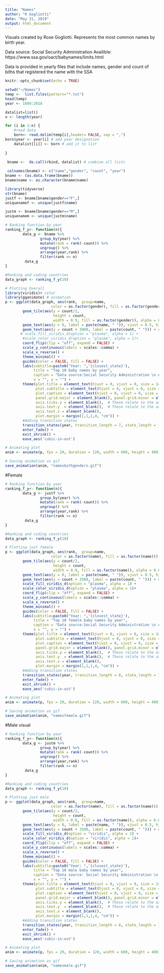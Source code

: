 ```yaml
---
title: "Names"
author: "R Gogliotti"
date: "May 31, 2019"
output: html_document
---
```

Visuals created by Rose Gogliotti.
Represents the most common names by birth year. 

Data source: Social Security Administration 
Availible: https://www.ssa.gov/oact/babynames/limits.html

Data is provided in yearly files that include names, gender and count of biths that registered the name with the SSA

```r
knitr::opts_chunk$set(echo = TRUE)
```


```r
setwd("~/Names")
temp <-  list.files(pattern="*.txt")
head(temp)
year <- 1880:2018
```


```r
datalist=list()
n <- length(year)

for (i in 1:n) {
    #read data
    born<- read.delim(temp[i],header= FALSE, sep = ",")
born$year <- year[i] # add year designation
    datalist[[i]] <- born # add it to list
   
}

 bname <-  do.call(rbind, datalist) # combine all lists
 
 colnames(bname) <- c("name","gender", "count", "year")
bname <- (as.data.frame(bname))
bname$name <- as.character(bname$name)
```

```r
library(tidyverse)
str(bname)
justf <- bname[bname$gender=="F",]
uniquenamef <- unique(justf$name)

justm <- bname[bname$gender=="M",]
uniquenamem <- unique(justm$name)
```


```r
# Ranking function by year 
ranking_f_y<- function(n){
        data_g <- bname %>% 
                group_by(year) %>%
                mutate(rank = rank(-count)) %>%
                ungroup() %>%
                arrange(year,rank) %>%
                filter(rank <= n)
         data_g
}

#Ranking and coding countries
data_graph <- ranking_f_y(10)
```


```r
# Plotting Overall
library(viridis)# color
library(gganimate) # animation
p <- ggplot(data_graph, aes(rank,  group=name,
                     color = as.factor(gender), fill = as.factor(gender))) +
        geom_tile(aes(y = count/2,
                      height = count,
                      width = 0.9, fill = as.factor(gender)), alpha = 0.6, color = NA) +
        geom_text(aes(y = 0, label = paste(name, " ")), vjust = 0.5, hjust = 1) +
        geom_text(aes(y = count + 3000, label = paste(count, " "))) + #adds label
       # scale_fill_viridis_d(option = "plasma", alpha = 1) +
        #scale_color_viridis_d(option = "plasma", alpha = 1)+
        coord_flip(clip = "off", expand = FALSE) +
        scale_y_continuous(labels = scales::comma) +
        scale_x_reverse() +
        theme_minimal() +
        guides(color = FALSE, fill = FALSE) +
        labs(subtitle=paste0("Year: ",'{closest_state}'),
             title = "Top 10 baby names by year",
             caption = "Data source:Social Security Administration \n Availible: https://www.ssa.gov/oact/babynames/limits.html \n Visual Created by Rose Gogliotti",
             x = "", y = "") +
        theme(plot.title = element_text(hjust = 0, vjust = 0, size = 14, color = plasma(1, alpha = 1)),
              plot.subtitle = element_text(hjust = 0, vjust = 0, size = 14, color = plasma(1, alpha = 1, begin = 0.4)),
              plot.caption = element_text(hjust = 0, vjust = 0, size = 12, color = plasma(1, alpha = 1, begin = 0.8)),
              panel.grid.major = element_blank(), panel.grid.minor = element_blank(),
              axis.ticks.y = element_blank(),  # These relate to the axes post-flip
              axis.text.y  = element_blank(),  # These relate to the axes post-flip
              axis.text.x = element_blank(),
              plot.margin = margin(1,1,1,4, "cm")) +
        #Adding transition states
        transition_states(year, transition_length = 7, state_length = 1) +
        enter_fade() + 
        exit_shrink() +
        ease_aes('cubic-in-out')

# Animating plot
anim <- animate(p, fps = 20, duration = 120, width = 600, height = 400)

# Saving animation as gif
save_animation(anim, "namesbothgenders.gif")
```

#Female

```r
# Ranking function by year 
ranking_f_y<- function(n){
        data_g <- justf %>% 
                group_by(year) %>%
                mutate(rank = rank(-count)) %>%
                ungroup() %>%
                arrange(year,rank) %>%
                filter(rank <= n)
         data_g
}

#Ranking and coding countries
data_graph <- ranking_f_y(10)
```

```r
# Plotting just female
p <- ggplot(data_graph, aes(rank,  group=name,
                     color = as.factor(name), fill = as.factor(name))) +
        geom_tile(aes(y = count/2,
                      height = count,
                      width = 0.9, fill = as.factor(name)), alpha = 0.6, color = NA) +
        geom_text(aes(y = 0, label = paste(name, " ")), vjust = 0.5, hjust = 1) +
        geom_text(aes(y = count + 3500, label = paste(count, " "))) + #adds label
        scale_fill_viridis_d(option = "plasma", alpha = 1) +
        scale_color_viridis_d(option = "plasma", alpha = 1)+
        coord_flip(clip = "off", expand = FALSE) +
        scale_y_continuous(labels = scales::comma) +
        scale_x_reverse() +
        theme_minimal() +
        guides(color = FALSE, fill = FALSE) +
        labs(subtitle=paste0("Year: ",'{closest_state}'),
             title = "Top 10 female baby names by year",
             caption = "Data source:Social Security Administration \n Availible: https://www.ssa.gov/oact/babynames/limits.html \n Visual Created by Rose Gogliotti",
             x = "", y = "") +
        theme(plot.title = element_text(hjust = 0, vjust = 0, size = 14, color = plasma(1, alpha = 1)),
              plot.subtitle = element_text(hjust = 0, vjust = 0, size = 14, color = plasma(1, alpha = 1, begin = 0.4)),
              plot.caption = element_text(hjust = 0, vjust = 0, size = 12, color = plasma(1, alpha = 1, begin = 0.8)),
              panel.grid.major = element_blank(), panel.grid.minor = element_blank(),
              axis.ticks.y = element_blank(),  # These relate to the axes post-flip
              axis.text.y  = element_blank(),  # These relate to the axes post-flip
              axis.text.x = element_blank(),
              plot.margin = margin(1,1,1,4, "cm")) +
        #Adding transition states
        transition_states(year, transition_length = 8, state_length = 1) +
        enter_fade() + 
        exit_shrink() +
        ease_aes('cubic-in-out')

# Animating plot
anim <- animate(p, fps = 20, duration = 120, width = 600, height = 400)

# Saving animation as gif
save_animation(anim, "namesfemale.gif")
```

#Male visual

```r
# Ranking function by year 
ranking_f_y<- function(n){
        data_g <- justm %>% 
                group_by(year) %>%
                mutate(rank = rank(-count)) %>%
                ungroup() %>%
                arrange(year,rank) %>%
                filter(rank <= n)
         data_g
}

#Ranking and coding countries
data_graph <- ranking_f_y(10)
```

```r
# Plotting just male
p <- ggplot(data_graph, aes(rank,  group=name,
                     color = as.factor(name), fill = as.factor(name))) +
        geom_tile(aes(y = count/2,
                      height = count,
                      width = 0.9, fill = as.factor(name)), alpha = 0.6, color = NA) +
        geom_text(aes(y = 0, label = paste(name, " ")), vjust = 0.5, hjust = 1) +
        geom_text(aes(y = count + 3500, label = paste(count, " "))) + #adds label
        scale_fill_viridis_d(option = "viridis", alpha = 1) +
        scale_color_viridis_d(option = "viridis", alpha = 1)+
        coord_flip(clip = "off", expand = FALSE) +
        scale_y_continuous(labels = scales::comma) +
        scale_x_reverse() +
        theme_minimal() +
        guides(color = FALSE, fill = FALSE) +
        labs(subtitle=paste0("Year: ",'{closest_state}'),
             title = "Top 10 male baby names by year",
             caption = "Data source: Social Security Administration \n Availible: https://www.ssa.gov/oact/babynames/limits.html \n Visual Created by Rose Gogliotti",
             x = "", y = "") +
        theme(plot.title = element_text(hjust = 0, vjust = 0, size = 14, color = plasma(1, alpha = 1)),
              plot.subtitle = element_text(hjust = 0, vjust = 0, size = 14, color = plasma(1, alpha = 1, begin = 0.4)),
              plot.caption = element_text(hjust = 0, vjust = 0, size = 12, color = plasma(1, alpha = 1, begin = 0.8)),
              panel.grid.major = element_blank(), panel.grid.minor = element_blank(),
              axis.ticks.y = element_blank(),  # These relate to the axes post-flip
              axis.text.y  = element_blank(),  # These relate to the axes post-flip
              axis.text.x = element_blank(),
              plot.margin = margin(1,1,1,4, "cm")) +
        #Adding transition states
        transition_states(year, transition_length = 8, state_length = 1) +
        enter_fade() + 
        exit_shrink() +
        ease_aes('cubic-in-out')

# Animating plot
anim <- animate(p, fps = 20, duration = 120, width = 600, height = 400)

# Saving animation as gif
save_animation(anim, "namesmale.gif")
```

